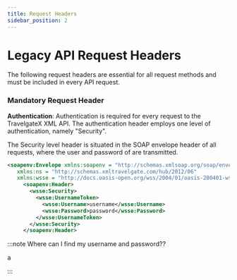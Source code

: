 ```yaml
---
title: Request Headers
sidebar_position: 2
---
```


# Legacy API Request Headers

The following request headers are essential for all request methods and must be included in every API request.

### Mandatory Request Header

**Authentication**: Authentication is required for every request to the TravelgateX XML API. The authentication header employs one level of authentication, namely "Security". 

The Security level header is situated in the SOAP envelope header of all requests, where the user and password of are transmitted.

```xml
<soapenv:Envelope xmlns:soapenv = "http://schemas.xmlsoap.org/soap/envelope/" 
   xmlns:ns = "http://schemas.xmltravelgate.com/hub/2012/06" 
   xmlns:wsse = "http://docs.oasis-open.org/wss/2004/01/oasis-200401-wss-wssecurity-secext-1.0.xsd">
     <soapenv:Header>
       <wsse:Security>
         <wsse:UsernameToken>
           <wsse:Username>username</wsse:Username>
           <wsse:Password>password</wsse:Password>
         </wsse:UsernameToken>
       </wsse:Security>
     </soapenv:Header>
```

:::note Where can I find my username and password??

a

:::